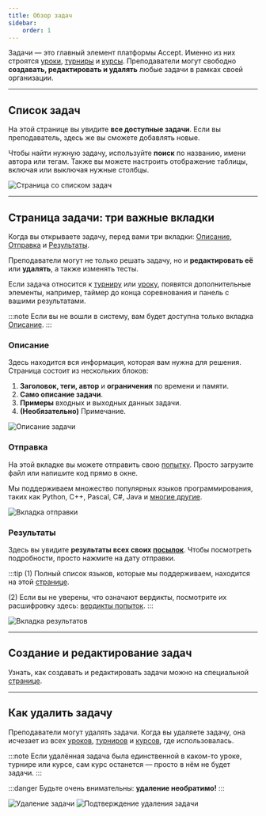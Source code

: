 ```yaml
---
title: Обзор задач
sidebar:
    order: 1
---
```


<BugsDisclaimer />


Задачи — это главный элемент платформы Accept.
Именно из них строятся [уроки](/assignments/overview), [турниры](/tournaments/overview) и [курсы](/courses/overview).
Преподаватели могут свободно **создавать, редактировать и удалять** любые задачи в рамках своей организации.

-----

## Список задач

На этой странице вы увидите **все доступные задачи**. Если вы преподаватель, здесь же вы сможете добавлять новые.

Чтобы найти нужную задачу, используйте **поиск** по названию, имени автора или тегам. Также вы можете настроить отображение таблицы, включая или выключая нужные столбцы.

![Страница со списком задач](../../../assets/task/overview/step-2.png)

-----

## Страница задачи: три важные вкладки

Когда вы открываете задачу, перед вами три вкладки: [Описание](#описание), [Отправка](#отправка) и [Результаты](#результаты).

Преподаватели могут не только решать задачу, но и **редактировать её** или **удалять**, а также изменять тесты.

Если задача относится к [турниру](/tournaments/overview) или [уроку](/assignments/overview), появятся дополнительные элементы, например, таймер до конца соревнования и панель с вашими результатами.

:::note
Если вы не вошли в систему, вам будет доступна только вкладка [Описание](#описание).
:::

### Описание

Здесь находится вся информация, которая вам нужна для решения. Страница состоит из нескольких блоков:

1.  **Заголовок, теги, автор** и **ограничения** по времени и памяти.
2.  **Само описание задачи**.
3.  **Примеры** входных и выходных данных задачи.
4.  **(Необязательно)** Примечание.

![Описание задачи](../../../assets/task/description/step-1.png)

### Отправка

На этой вкладке вы можете отправить свою [попытку](/tasks/attempts/overview). Просто загрузите файл или напишите код прямо в окне.

Мы поддерживаем множество популярных языков программирования, таких как Python, C++, Pascal, C\#, Java и [многие другие](/tasks/attempts/languages).

![Вкладка отправки](../../../assets/task/send/step-1.png)

### Результаты

Здесь вы увидите **результаты всех своих [посылок](/tasks/attempts/overview)**. Чтобы посмотреть подробности, просто нажмите на дату отправки.

:::tip
(1) Полный список языков, которые мы поддерживаем, находится на этой [странице](/tasks/attempts/additional#языки-которые-мы-поддерживаем).

(2) Если вы не уверены, что означают вердикты, посмотрите их расшифровку здесь: [вердикты попыток](/tasks/attempts/additional#что-означают-вердикты).
:::

![Вкладка результатов](../../../assets/task/results/step-2.png)

-----

## Создание и редактирование задач

Узнать, как создавать и редактировать задачи можно на специальной [странице](/tasks/add-edit).

-----

## Как удалить задачу

Преподаватели могут удалять задачи. Когда вы удаляете задачу, она исчезает из всех [уроков](/assignments/overview), [турниров](/tournaments/overview) и [курсов](/courses/overview), где использовалась.

:::note
Если удалённая задача была единственной в каком-то уроке, турнире или курсе, сам курс останется — просто в нём не будет задачи.
:::

:::danger
Будьте очень внимательны: **удаление необратимо\!**
:::

![Удаление задачи](../../../assets/task/delete/step-1.png)
![Подтверждение удаления задачи](../../../assets/task/delete/step-2.png)